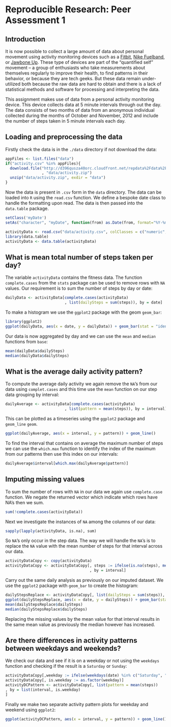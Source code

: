 # Reproducible Research: Peer Assessment 1

## Introduction

It is now possible to collect a large amount of data about personal movement using activity monitoring devices such as a [Fitbit](http://www.fitbit.com/home), [Nike Fuelband](http://www.nike.com/us/en_us/c/nikeplus-fuelband), or [Jawbone Up](https://jawbone.com/up). These type of devices are part of the “quantified self” movement – a group of enthusiasts who take measurements about themselves regularly to improve their health, to find patterns in their behavior, or because they are tech geeks. But these data remain under-utilized both because the raw data are hard to obtain and there is a lack of statistical methods and software for processing and interpreting the data.

This assignment makes use of data from a personal activity monitoring device. This device collects data at 5 minute intervals through out the day. The data consists of two months of data from an anonymous individual collected during the months of October and November, 2012 and include the number of steps taken in 5 minute intervals each day.


## Loading and preprocessing the data

Firstly check the data is in the `./data` directory if not download the data:

```r
appFiles <- list.files("data")
if("activity.csv" %in% appFiles){
  download.file("http://d396qusza40orc.cloudfront.net/repdata%2Fdata%2Factivity.zip"
                , "data/activity.zip")
  unzip("data/activity.zip", exdir = "data")
}
```

Now the data is present in `.csv` form in the `data` directory. The data can be loaded into `R` using the `read.csv` function. We define a bespoke date class to handle the formatting upon read. The data is then passed into the `data.table` package.

```r
setClass('myDate')
setAs("character", "myDate", function(from) as.Date(from, format="%Y-%m-%d") )

activityData <- read.csv("data/activity.csv", colClasses = c("numeric", "myDate", "integer"))
library(data.table)
activityData <- data.table(activityData)
```



## What is mean total number of steps taken per day?

The variable `activityData` contains the fitness data. The function `complete.cases` from the `stats` package can be used to remove rows with `NA` values. Our requirement is to sum the number of steps by day or date:

```r
dailyData <- activityData[complete.cases(activityData)
                          , list(dailySteps = sum(steps)), by = date]
```

To make a histogram we use the `ggplot2` package with the geom `geom_bar`:

```r
library(ggplot2)
ggplot(dailyData, aes(x = date, y = dailyData)) + geom_bar(stat = "identity")

```
Our data is now aggregated by day and we can use the `mean` and `median` functions from `base`:

```r
mean(dailyData$dailySteps)
median(dailyData$dailySteps)
```

## What is the average daily activity pattern?

To compute the average daily activity we again remove the `NA`'s from our data using `complet.cases` and this time use the `mean` function on our step data grouping by interval:

```r
dailyAverage <- activityData[complete.cases(activityData)
                          , list(pattern = mean(steps)), by = interval]
```

This can be plotted as a timeseries using the `ggplot2` package and `geom_line` `geom`.

```r
ggplot(dailyAverage, aes(x = interval, y = pattern)) + geom_line()

```

To find the interval that contains on average the maximum number of steps we can use the 
`which.max` function to identify the index of the maximum from our patterns then use this index on our intervals:

```r
dailyAverage$interval[which.max(dailyAverage$pattern)]

```

## Imputing missing values

To sum the number of rows with `NA` in our data we again use `complete.case` function. We negate the returned vector which indicate which rows have NA's then we sum.

```r
sum(!complete.cases(activityData))

```


Next we investigate the instances of `NA` among the columns of our data:

```r
sapply(lapply(activityData, is.na), sum)

```

So `NA`'s only occur in the step data. The way we will handle the `NA`'s is to replace the `NA` value with the mean number of steps for that interval across our data.

```r
activityDataCopy <- copy(activityData)
activityDataCopy <- activityDataCopy[, steps := ifelse(is.na(steps), mean(steps, na.rm = TRUE), steps)
                                     , by = interval]
```

Carry out the same daily analysis as previously on our imputed dataset. We use the `ggplot2` package with `geom_bar` to create the histogram:

```r
dailyStepsReplace <- activityDataCopy[, list(dailySteps = sum(steps)), by = date]
ggplot(dailyStepsReplace, aes(x = date, y = dailySteps)) + geom_bar(stat = "identity")
mean(dailyStepsReplace$dailySteps)
median(dailyStepsReplace$dailySteps)


```

Replacing the missing values by the mean value for that interval results in the same mean value as previously the median however has increased.  

## Are there differences in activity patterns between weekdays and weekends?

We check our data and see if it is on a weekday or not using the `weekdays` function and checking if the result is a `Saturday` or `Sunday`:

```r
activityDataCopy[,weekday := ifelse(weekdays(date) %in% c("Saturday", "Sunday"), "Weekend", "Weekday")]
activityDataCopy[, is.weekday := as.factor(weekday)]
activityDCPattern <- activityDataCopy[, list(pattern = mean(steps))
, by = list(interval, is.weekday)
]
```


Finally we make two separate activity pattern plots for weekday and weekend using `ggplot2`:

```r
ggplot(activityDCPattern, aes(x = interval, y = pattern)) + geom_line() + facet_wrap(~ is.weekday, nrow = 2)
```